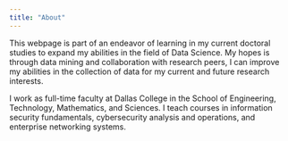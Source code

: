---
title: "About"
---

This webpage is part of an endeavor of learning in my current doctoral studies to expand my abilities in the field of Data Science. My hopes is through data mining and collaboration with research peers, I can improve my abilities in the collection of data for my current and future research interests.

I work as full-time faculty at Dallas College in the School of Engineering, Technology, Mathematics, and Sciences. I teach courses in information security fundamentals, cybersecurity analysis and operations, and enterprise networking systems.
